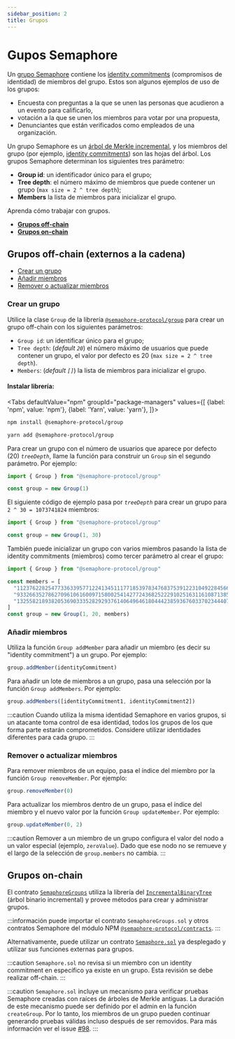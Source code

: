 ```yaml
---
sidebar_position: 2
title: Grupos
---
```



# Gupos Semaphore

Un [grupo Semaphore](/docs/glossary/#semaphore-group) contiene los [identity commitments](/docs/glossary/#identity-commitment) (compromisos de identidad) de miembros del grupo.
Estos son algunos ejemplos de uso de los grupos:

-   Encuesta con preguntas a la que se unen las personas que acudieron a un evento para calificarlo,
-   votación a la que se unen los miembros para votar por una propuesta,
-   Denunciantes que están verificados como empleados de una organización.

Un grupo Semaphore es un [árbol de Merkle incremental](/docs/glossary/#incremental-merkle-tree), y los miembros del grupo (por ejemplo, [identity commitments](/docs/glossary/#identity-commitments)) son las hojas del árbol.
Los grupos Semaphore determinan los siguientes tres parámetro:

-   **Group id**: un identificador único para el grupo;
-   **Tree depth**: el número máximo de miembros que puede contener un grupo (`max size = 2 ^ tree depth`);
-   **Members** la lista de miembros para inicializar el grupo.

Aprenda cómo trabajar con grupos.

-   [**Grupos off-chain**](#off-chain-groups)
-   [**Grupos on-chain**](#on-chain-groups)

## Grupos off-chain (externos a la cadena)

-   [Crear un grupo](#create-a-group)
-   [Añadir miembros](#add-members)
-   [Remover o actualizar miembros](#remove-or-update-members)

### Crear un grupo

Utilice la clase `Group` de la librería [`@semaphore-protocol/group`](https://github.com/semaphore-protocol/semaphore/blob/main/packages/group) para crear un grupo off-chain con los siguientes parámetros:

-   `Group id`: un identificar único para el grupo;
-   `Tree depth`: (_default `20`_) el número máximo de usuarios que puede contener un grupo, el valor por defecto es 20 (`max size = 2 ^ tree depth`).
-   `Members`: (_default `[]`_) la lista de miembros para inicializar el grupo. 

#### Instalar librería:

<Tabs
defaultValue="npm"
groupId="package-managers"
values={[
{label: 'npm', value: 'npm'},
{label: 'Yarn', value: 'yarn'},
]}>
<TabItem value="npm">

```bash
npm install @semaphore-protocol/group
```

</TabItem>
<TabItem value="yarn">

```bash
yarn add @semaphore-protocol/group
```

</TabItem>
</Tabs>

Para crear un grupo con el número de usuarios que aparece por defecto (20) _`treeDepth`_, llame la función para construir un `Group` sin el segundo parámetro. Por ejemplo:

```ts
import { Group } from "@semaphore-protocol/group"

const group = new Group(1)
```

El siguiente código de ejemplo pasa por _`treeDepth`_ para crear un grupo para `2 ^ 30 = 1073741824` miembros:

```ts
import { Group } from "@semaphore-protocol/group"

const group = new Group(1, 30)
```

También puede inicializar un grupo con varios miembros pasando la lista de identity commitments (miembros) como tercer parámetro al crear el grupo:

```ts
import { Group } from "@semaphore-protocol/group"

const members = [
  "11237622825477336339577122413451117718539783476837539122310492284566644730311",
  "9332663527862709610616009715800254142772436825222910251631161087138559093425",
  "13255821893820536903335282929376140649646180444238593676033702344407594536519"
]
const group = new Group(1, 20, members)
```

### Añadir miembros

Utiliza la función `Group addMember` para añadir un miembro (es decir su "identity commitment") a un grupo. Por ejemplo:

```ts
group.addMember(identityCommitment)
```

Para añadir un lote de miembros a un grupo, pasa una selección por la función `Group addMembers`. Por ejemplo:

```ts
group.addMembers([identityCommitment1, identityCommitment2])
```

:::caution
Cuando utiliza la misma identidad Semaphore en varios grupos, si un atacante toma control de esa identidad, todos los grupos de los que forma parte estarán comprometidos. Considere utilizar identidades diferentes para cada grupo.
:::

### Remover o actualizar miembros

Para remover miembros de un equipo, pasa el índice del miembro por la función `Group removeMember`. Por ejemplo:

```ts
group.removeMember(0)
```

Para actualizar los miembros dentro de un grupo, pasa el índice del miembro y el nuevo valor por la función `Group updateMember`. Por ejemplo:

```ts
group.updateMember(0, 2)
```

:::caution
Remover a un miembro de un grupo configura el valor del nodo a un valor especial (ejemplo, `zeroValue`).
Dado que ese nodo no se remueve y el largo de la selección de `group.members` no cambia.
:::

## Grupos on-chain

El contrato [`SemaphoreGroups`](https://github.com/semaphore-protocol/semaphore/blob/main/packages/contracts/contracts/base/SemaphoreGroups.sol) utiliza la librería del [`IncrementalBinaryTree`](https://github.com/privacy-scaling-explorations/zk-kit/blob/main/packages/incremental-merkle-tree.sol/contracts/IncrementalBinaryTree.sol) (árbol binario incremental) y provee métodos para crear y administrar grupos.

:::información
puede importar el contrato `SemaphoreGroups.sol` y otros contratos Semaphore del módulo NPM [`@semaphore-protocol/contracts`](https://github.com/semaphore-protocol/semaphore/tree/main/packages/contracts).
:::

Alternativamente, puede utilizar un contrato [`Semaphore.sol`](https://github.com/semaphore-protocol/semaphore/blob/main/packages/contracts/contracts/Semaphore.sol) ya desplegado y utilizar sus funciones externas para grupos.

:::caution
`Semaphore.sol` no revisa si un miembro con un identity commitment en específico ya existe en un grupo. Esta revisión se debe realizar off-chain.
:::

:::caution
`Semaphore.sol` incluye un mecanismo para verificar pruebas Semaphore creadas con raíces de árboles de Merkle antiguas. La duración de este mecanismo puede ser definido por el admin en la función `createGroup`. Por lo tanto, los miembros de un grupo pueden continuar generando pruebas válidas incluso después de ser removidos. Para más información ver el issue [#98](https://github.com/semaphore-protocol/semaphore/issues/98).
:::
